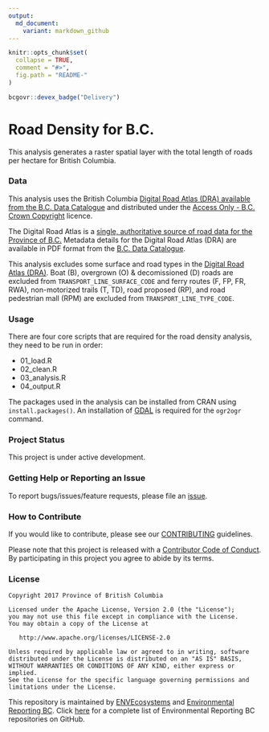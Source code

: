 ```yaml
---
output:
  md_document:
    variant: markdown_github
---
```


<!-- README.md is generated from README.Rmd. Please edit that file -->

```r
knitr::opts_chunk$set(
  collapse = TRUE,
  comment = "#>",
  fig.path = "README-"
)
```

```r
bcgovr::devex_badge("Delivery")
```

# Road Density for B.C.
This analysis generates a raster spatial layer with the total length of roads per hectare for British Columbia. 

### Data

This analysis uses the British Columbia [Digital Road Atlas (DRA) available from the B.C. Data Catalogue]((https://catalogue.data.gov.bc.ca/dataset/bb060417-b6e6-4548-b837-f9060d94743e)) and distributed under the [Access Only - B.C. Crown Copyright ](https://www2.gov.bc.ca/gov/content?id=1AAACC9C65754E4D89A118B875E0FBDA) licence.

The Digital Road Atlas is a [single, authoritative source of road data for the Province of B.C.](https://www2.gov.bc.ca/gov/content?id=21FFEC94B0AD40818D2D2AF06D522714) Metadata details for the Digital Road Atlas (DRA) are available in PDF format from the [B.C. Data Catalogue](https://catalogue.data.gov.bc.ca/dataset/bb060417-b6e6-4548-b837-f9060d94743e).

This analysis excludes some surface and road types in the [Digital Road Atlas (DRA) ](https://catalogue.data.gov.bc.ca/dataset/bb060417-b6e6-4548-b837-f9060d94743e). Boat (B), overgrown (O) & decomissioned (D) roads are excluded from ```TRANSPORT_LINE_SURFACE_CODE``` and ferry routes (F, FP, FR, RWA), non-motorized trails (T, TD), road proposed (RP), and road pedestrian mall (RPM) are excluded from ```TRANSPORT_LINE_TYPE_CODE```.


### Usage

There are four core scripts that are required for the road density analysis, they need to be run in order:

- 01_load.R
- 02_clean.R
- 03_analysis.R
- 04_output.R

The packages used in the analysis can be installed from CRAN using `install.packages()`. An installation of [GDAL](http://www.gdal.org/) is required for the `ogr2ogr` command.

### Project Status
This project is under active development.

### Getting Help or Reporting an Issue

To report bugs/issues/feature requests, please file an [issue](https://github.com/bcgov/bc-road-analysis/issues/).

### How to Contribute

If you would like to contribute, please see our [CONTRIBUTING](CONTRIBUTING.md) guidelines.

Please note that this project is released with a [Contributor Code of Conduct](CODE_OF_CONDUCT.md). By participating in this project you agree to abide by its terms.

### License

    Copyright 2017 Province of British Columbia

    Licensed under the Apache License, Version 2.0 (the "License");
    you may not use this file except in compliance with the License.
    You may obtain a copy of the License at 

       http://www.apache.org/licenses/LICENSE-2.0

    Unless required by applicable law or agreed to in writing, software
    distributed under the License is distributed on an "AS IS" BASIS,
    WITHOUT WARRANTIES OR CONDITIONS OF ANY KIND, either express or implied.
    See the License for the specific language governing permissions and
    limitations under the License.
    
This repository is maintained by [ENVEcosystems](https://github.com/orgs/bcgov/teams/envecosystems/members) and [Environmental Reporting BC](http://www2.gov.bc.ca/gov/content?id=FF80E0B985F245CEA62808414D78C41B). Click [here](https://github.com/bcgov/EnvReportBC-RepoList) for a complete list of Environmental Reporting BC repositories on GitHub. 

